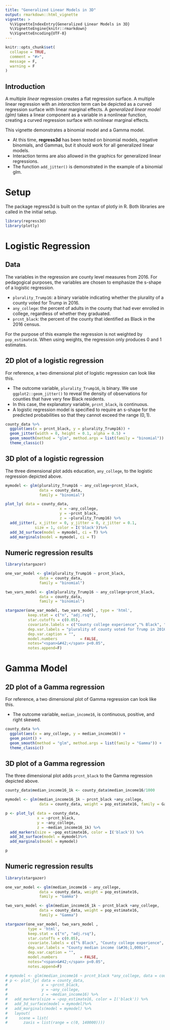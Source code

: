```yaml
---
title: "Generalized Linear Models in 3D"
output: rmarkdown::html_vignette
vignette: >
  %\VignetteIndexEntry{Generalized Linear Models in 3D}
  %\VignetteEngine{knitr::rmarkdown}
  %\VignetteEncoding{UTF-8}
---
```


```r
knitr::opts_chunk$set(
  collapse = TRUE,
  comment = "#>",
  message = F,
  warning = F
)
```

## Introduction

A multiple *linear* regression creates a flat regression surface. A multiple linear regression with an *interaction* term can be depicted as a curved regression surface with linear marginal effects. A *generalized linear model (glm)* takes a linear component as a variable in a nonlinear function, creating a curved regression surface with nonlinear marginal effects. 

This vignette demonstrates a binomial model and a Gamma model. 

* At this time, __regress3d__ has been tested on binomial models, negative binomials, and Gammas, but it should work for all generalized linear models. 
* Interaction terms are also allowed in the graphics for generalized linear regressions.
* The function `add_jitter()` is demonstrated in the example of a binomial glm. 

# Setup

The package regress3d is built on the syntax of plotly in R. Both libraries are called in the initial setup.

```r
library(regress3d)
library(plotly)
```


# Logistic Regression

## Data

The variables in the regression are county level measures from 2016. For pedagogical purposes, the variables are chosen to emphasize the s-shape of a logistic regression.

* `plurality_Trump16`: a binary variable indicating whether the plurality of a county voted for Trump in 2016.
* `any_college`: the percent of adults in the county that had ever enrolled in college, regardless of whether they graduated.
* `prcnt_black`: the percent of the county that identified as Black in the 2016 census. 

For the purpose of this example the regression is not weighted by `pop_estimate16`. When using weights, the regression only produces 0 and 1 estimates. 

## 2D plot of a logistic regression

For reference, a two dimensional plot of logistic regression can look like this. 

* The outcome variable, `plurality_Trump16`, is binary. We use `ggplot2::geom_jitter()` to reveal the density of observations for counties that have very few Black residents. 
* In this case, the explanatory variable, `prcnt_black`, is continuous. 
* A logistic regression model is specified to require an s-shape for the predicted probabilities so that they cannot exceed the range $(0,1)$.

```r
county_data %>%
  ggplot(aes(x = prcnt_black, y = plurality_Trump16)) +
  geom_jitter(width = 0, height = 0.1, alpha = 0.5) + 
  geom_smooth(method = "glm", method.args = list(family = "binomial")) +
  theme_classic()
```

## 3D plot of a logistic regression

The three dimensional plot adds education, `any_college`, to the logistic regression depicted above. 

```r
mymodel <- glm(plurality_Trump16 ~ any_college+prcnt_black, 
               data = county_data, 
               family = "binomial")

plot_ly( data = county_data,
                        x = ~any_college,
                        y = ~prcnt_black,
                        z = ~plurality_Trump16) %>%
  add_jitter(, x_jitter = 0, y_jitter = 0, z_jitter = 0.1,
             size = 1, color = I('black'))%>%
  add_3d_surface(model = mymodel, ci = T) %>%
  add_marginals(model = mymodel, ci = T) 

```

## Numeric regression results


```r
library(stargazer)

one_var_model <- glm(plurality_Trump16 ~ prcnt_black, 
               data = county_data, 
               family = "binomial")

two_vars_model <- glm(plurality_Trump16 ~ any_college+prcnt_black, 
               data = county_data, 
               family = "binomial")

stargazer(one_var_model, two_vars_model , type = 'html',
          keep.stat = c("n", "adj.rsq"),
          star.cutoffs = c(0.05),
          covariate.labels = c("County college experience","% Black", "Constant"),
          dep.var.labels = "plurality of county voted for Trump in 2016",
          dep.var.caption = "",
          model.numbers          = FALSE, 
          notes="<span>&#42;</span> p<0.05",
          notes.append=F)
```



# Gamma Model

## 2D plot of a Gamma regression

For reference, a two dimensional plot of Gamma regression can look like this. 

* The outcome variable, `median_income16`, is continuous, positive, and right skewed. 

```r
county_data %>%
  ggplot(aes(x = any_college, y = median_income16)) +
  geom_point() + 
  geom_smooth(method = "glm", method.args = list(family = "Gamma")) +
  theme_classic()
```

## 3D plot of a Gamma regression

The three dimensional plot adds `prcnt_black` to the Gamma regression depicted above. 

```r
county_data$median_income16_1k <- county_data$median_income16/1000

mymodel <- glm(median_income16_1k ~ prcnt_black +any_college, 
               data = county_data, weight = pop_estimate16, family = Gamma)

p <- plot_ly( data = county_data,
              x = ~prcnt_black,
              y = ~any_college,
              z = ~median_income16_1k) %>%
  add_markers(size = ~pop_estimate16, color = I('black')) %>%
  add_3d_surface(model = mymodel)%>%
  add_marginals(model = mymodel) 

p
```


## Numeric regression results


```r
library(stargazer)

one_var_model <- glm(median_income16 ~ any_college, 
               data = county_data, weight = pop_estimate16,
               family = "Gamma")

two_vars_model <- glm(median_income16_1k ~ prcnt_black +any_college, 
               data = county_data, weight = pop_estimate16,
               family = "Gamma")

stargazer(one_var_model, two_vars_model , 
          type = 'html',
          keep.stat = c("n", "adj.rsq"),
          star.cutoffs = c(0.05),
          covariate.labels = c("% Black", "County college experience", "Constant"),
          dep.var.labels = "County median income (&#36;1,000s)",
          dep.var.caption = "",
          model.numbers          = FALSE, 
          notes="<span>&#42;</span> p<0.05",
          notes.append=F)
```


```r
# mymodel <- glm(median_income16 ~ prcnt_black *any_college, data = county_data, family = Gamma)
# p <- plot_ly( data = county_data,
#               x = ~prcnt_black,
#               y = ~any_college,
#               z = ~median_income16) %>%
#   add_markers(size = ~pop_estimate16, color = I('black')) %>%
#   add_3d_surface(model = mymodel)%>%
#   add_marginals(model = mymodel) %>%
#   layout(
#     scene = list(
#       zaxis = list(range = c(0, 140000))))
```
